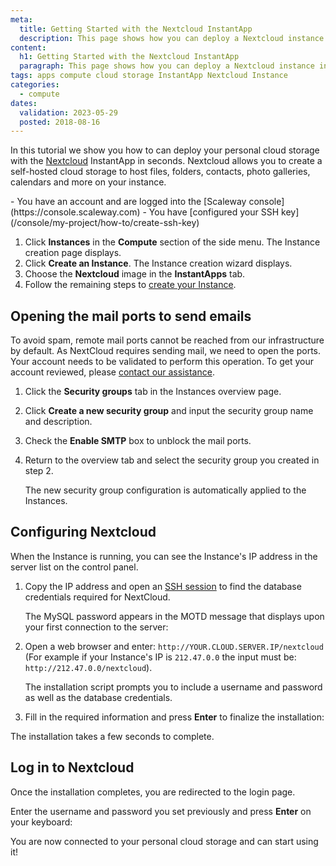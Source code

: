 ```yaml
---
meta:
  title: Getting Started with the Nextcloud InstantApp
  description: This page shows how you can deploy a Nextcloud instance in seconds.
content:
  h1: Getting Started with the Nextcloud InstantApp
  paragraph: This page shows how you can deploy a Nextcloud instance in seconds.
tags: apps compute cloud storage InstantApp Nextcloud Instance
categories:
  - compute
dates:
  validation: 2023-05-29
  posted: 2018-08-16
---
```


In this tutorial we show you how to can deploy your personal cloud storage with the [Nextcloud](https://www.nextcloud.com) InstantApp in seconds. Nextcloud allows you to create a self-hosted cloud storage to host files, folders, contacts, photo galleries, calendars and more on your instance.

<Macro id="iam-requirements" />

<Message type="requirement">
  - You have an account and are logged into the [Scaleway console](https://console.scaleway.com)
  - You have [configured your SSH key](/console/my-project/how-to/create-ssh-key)
</Message>

1. Click **Instances** in the **Compute** section of the side menu. The Instance creation page displays.
2. Click **Create an Instance**. The Instance creation wizard displays.
3. Choose the **Nextcloud** image in the **InstantApps** tab.
4. Follow the remaining steps to [create your Instance](/compute/instances/how-to/create-an-instance/).

## Opening the mail ports to send emails

To avoid spam, remote mail ports cannot be reached from our infrastructure by default. As NextCloud requires sending mail, we need to open the ports. Your account needs to be validated to perform this operation. To get your account reviewed, please [contact our assistance](https://console.scaleway.com/support/).

1. Click the **Security groups** tab in the Instances overview page.
2. Click **Create a new security group** and input the security group name and description.
3. Check the **Enable SMTP** box to unblock the mail ports.
4. Return to the overview tab and select the security group you created in step 2.

    The new security group configuration is automatically applied to the Instances.

## Configuring Nextcloud

When the Instance is running, you can see the Instance's IP address in the server list on the control panel.

1. Copy the IP address and open an [SSH session](/compute/instances/how-to/create-an-instance) to find the database credentials required for NextCloud.

    The MySQL password appears in the MOTD message that displays upon your first connection to the server:

    <Lightbox src="scaleway-nextcloud_database.webp" alt="" />
2. Open a web browser and enter: `http://YOUR.CLOUD.SERVER.IP/nextcloud` (For example if your Instance's IP is `212.47.0.0` the input must be: `http://212.47.0.0/nextcloud`).

    The installation script prompts you to include a username and password as well as the database credentials.
3. Fill in the required information and press **Enter** to finalize the installation:
    <Lightbox src="scaleway-nextcloud_setup.webp" alt="" />

<Message type="note">
  The installation takes a few seconds to complete. 
</Message>

## Log in to Nextcloud

Once the installation completes, you are redirected to the login page.

Enter the username and password you set previously and press **Enter** on your keyboard:

<Lightbox src="scaleway-nextcloud_login.webp" alt="" />

You are now connected to your personal cloud storage and can start using it!

<Lightbox src="scaleway-nextcloud_interface.webp" alt="" />

